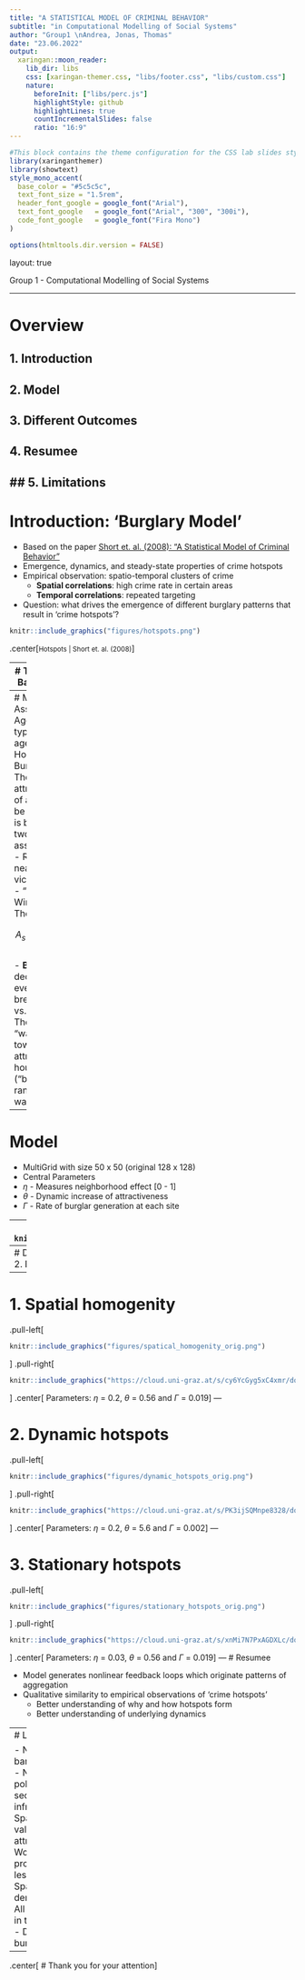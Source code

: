 ```yaml
---
title: "A STATISTICAL MODEL OF CRIMINAL BEHAVIOR"
subtitle: "in Computational Modelling of Social Systems"
author: "Group1 \nAndrea, Jonas, Thomas"
date: "23.06.2022"
output:
  xaringan::moon_reader:
    lib_dir: libs 
    css: [xaringan-themer.css, "libs/footer.css", "libs/custom.css"]
    nature:
      beforeInit: ["libs/perc.js"]
      highlightStyle: github
      highlightLines: true
      countIncrementalSlides: false
      ratio: "16:9"
---
```

```r
#This block contains the theme configuration for the CSS lab slides style
library(xaringanthemer)
library(showtext)
style_mono_accent(
  base_color = "#5c5c5c",
  text_font_size = "1.5rem",
  header_font_google = google_font("Arial"),
  text_font_google   = google_font("Arial", "300", "300i"),
  code_font_google   = google_font("Fira Mono")
)
```

```r
options(htmltools.dir.version = FALSE)
```

layout: true

<div class="my-footer"><span>Group 1 - Computational Modelling of Social Systems</span></div> 

---

# Overview

## 1. Introduction
## 2. Model
## 3. Different Outcomes
## 4. Resumee
## 5. Limitations
---
# Introduction: 'Burglary Model'

- Based on the paper [Short et. al. (2008): "A Statistical Model of Criminal Behavior" ](https://www.math.ucla.edu/~bertozzi/papers/M3AS-final.pdf)
- Emergence, dynamics, and steady-state properties of crime hotspots
- Empirical observation: spatio-temporal clusters of crime
  - **Spatial correlations**: high crime rate in certain areas
  - **Temporal correlations**: repeated targeting
- Question: what drives the emergence of different burglary patterns that result in 'crime hotspots'?

```r
knitr::include_graphics("figures/hotspots.png")
```
.center[<small>Hotspots | Short et. al. (2008)</small>]

---
# Theoretical Background

- "Broken Windows Theory", [Wilson & Kelling (1982)](https://media4.manhattan-institute.org/pdf/_atlantic_monthly-broken_windows.pdf)
- Crime is more likely to occur in those areas where it has already occurred
- A "broken window" lowers the threshold to break more windows
- Criticism: biased observations, focus on symptoms rather than causes & negligence of systematic discrimination/disintegration
```r
knitr::include_graphics("figures/broken.jpg")
```
.center[<small>Scott Webb | www.pexels.com</small>]
---
# Model Assumptions: Agents
- 2 types of agents: Houses and Burglars
- The attractiveness of a **house** to be victimized is based on two assumptions:
  - Repeat and near-repeat victimization
  - "Broken Windows Theory"

$$A_s(t) = A_s^0 + B_s(t)$$
- **Burglars** decide at every step: break in vs. move on
- They tend to "walk" towards more attractive houses ("biased random walk")
---
# Model

- MultiGrid with size 50 x 50 (original 128 x 128)
-  Central Parameters
  - $\eta$ - Measures neighborhood effect [0 - 1]
  - $\theta$ - Dynamic increase of attractiveness
  - $\Gamma$ - Rate of burglar generation at each site

---
# Model Flowchart
```r
knitr::include_graphics("figures/flowchart.png")
```
---
# Different Outcomes
## 1. Spatial homogeneity
## 2. Dynamic hotspots
## 3. Stationary hotspots
---

# 1. Spatial homogenity


.pull-left[
```r
knitr::include_graphics("figures/spatical_homogenity_orig.png")
```
]
.pull-right[
```r
knitr::include_graphics("https://cloud.uni-graz.at/s/cy6YcGyg5xC4xmr/download/spatial.gif")
```
]
.center[
Parameters: $\eta$ = 0.2, $\theta$ = 0.56 and $\Gamma$ = 0.019
]
---

# 2. Dynamic hotspots

.pull-left[
```r
knitr::include_graphics("figures/dynamic_hotspots_orig.png")
```
]
.pull-right[
```r
knitr::include_graphics("https://cloud.uni-graz.at/s/PK3ijSQMnpe8328/download/dynamic.gif")
```
]
.center[
Parameters: $\eta$ = 0.2, $\theta$ = 5.6 and $\Gamma$ = 0.002
]
---

# 3. Stationary hotspots

.pull-left[
```r
knitr::include_graphics("figures/stationary_hotspots_orig.png")
```
]
.pull-right[
```r
knitr::include_graphics("https://cloud.uni-graz.at/s/xnMi7N7PxAGDXLc/download/stationary.gif")
```
]
.center[
Parameters: $\eta$ = 0.03, $\theta$ = 0.56 and $\Gamma$ = 0.019
]
---
# Resumee

- Model generates nonlinear feedback loops which originate patterns of aggregation
- Qualitative similarity to empirical observations of 'crime hotspots'
  - Better understanding of why and how hotspots form
  - Better understanding of underlying dynamics


---
# Limitations

- Negligence of barriers/hindrances
  - No presence of police forces
  - No security/surveillance infrastructure
- Spatially uniform value for static attractiveness
  - Would an expensive property be more or less attractive?
- Spatially uniform density of houses
- All burglars behave in the same manner
  - Different kinds of burglars in reality?
---
.center[
# Thank you for your attention
]